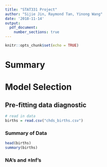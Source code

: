 ```yaml
---
title: "STAT331 Project"
author: "Sijie Jin, Raymond Tan, Yinong Wang"
date: '2018-11-14'
output: 
  pdf_document:
    number_sections: true
---
```


```r
knitr::opts_chunk$set(echo = TRUE)
```

# Summary

# Model Selection

## Pre-fitting data diagnostic

```r
# read in data
births = read.csv("chds_births.csv")
```

### Summary of Data

```r
head(births)
summary(births)
```


### NA's and $\pm$Inf's

